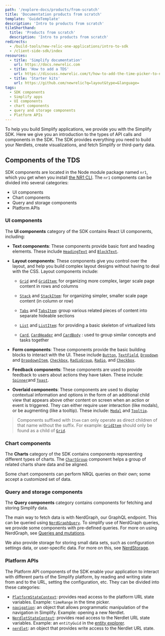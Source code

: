 ```yaml
---
path: '/explore-docs/products/from-scratch'
title: 'Documentation products from scratch'
template: 'GuideTemplate'
description: 'Intro to products from scratch'
tileShorthand:
  title: 'Products from scratch'
  description: 'Intro to products from scratch'
redirects:
  - /build-tools/new-relic-one-applications/intro-to-sdk
  - /client-side-sdk/index
resources:
  - title: 'Simplify documentation'
    url: https://docs.newrelic.com
  - title: 'How to add a TDS'
    url: https://discuss.newrelic.com/t/how-to-add-the-time-picker-to-nrql-queries/94268
  - title: 'Starter kits'
    url: https://github.com/newrelic?q=layout&type=&language=
tags:
  - SDK components
  - Simplify apps
  - UI components
  - chart components
  - query and storage components
  - Platform APIs
---
```


<Intro>

To help you build Simplify applications, we provide you with the Simplify SDK.
Here we give you an introduction to the types of API calls and components in the SDK. The SDK provides everything you need to build your Nerdlets, create visualizations, and fetch Simplify or third-party data.

</Intro>

## Components of the TDS

SDK components are located in the Node module package named `nr1`, which you get when you install [the NR1 CLI](/explore-docs/nr1-cli). The `nr1` components can be divided into several categories:

- UI components
- Chart components
- Query and storage components
- Platform APIs

### UI components

The **UI components** category of the SDK contains React UI components, including:

- **Text components**: These components provide basic font and heading elements. These include [`HeadingText`](/components/heading-text) and [`BlockText`](/components/block-text).

- **Layout components**: These components give you control over the layout, and help you build complex layout designs without having to deal with the CSS. Layout components include:

  - [`Grid`](/components/grid)
    and [`GridItem`:](/components/grid-item)
    for organizing more complex, larger scale page content in rows and columns

  - [`Stack`](/components/stack)
    and [`StackItem`](/components/stack-item):
    for organizing simpler, smaller scale page content (in column or row)

  - [`Tabs`](/components/tabs)
    and [`TabsItem`](/components/tabs-item):
    group various related pieces of content into separate hideable sections

  - [`List`](/components/list)
    and [`ListItem`](/components/list-item):
    for providing a basic skeleton of virtualized lists

  - [`Card`](/components/card),
    [`CardHeader`](/components/card-header) and [`CardBody`](/components/card-body)
    : used to group similar concepts and tasks together

- **Form components**: These components provide the basic building blocks to interact with the UI. These include [`Button`](/components/button), [`TextField`](/components/text-field), [`Dropdown`](/components/dropdown) and [`DropdownItem`](/components/dropdown-item), [`Checkbox`](/components/checkbox), [`RadioGroup`](/components/radio-group), [`Radio`](/components/radio), and [`Checkbox`](/components/checkbox).

- **Feedback components**: These components are used to provide feedback to users about actions they have taken. These include: [`Spinner`](/components/spinner)and [`Toast`](/components/toast).

- **Overlaid components**: These components are used to display contextual information and options in the form of an additional child view that appears above other content on screen when an action or event is triggered. They can either require user interaction (like modals), or be augmenting (like a tooltip). These include: [`Modal`](/components/modal) and [`Tooltip`](/components/tooltip).

> Components suffixed with `Item` can only operate as direct children of that
> name without the suffix. For example: [`GridItem`](/components/grid-item)
> should only be found as a child of [`Grid`](/components/grid).

### Chart components

The **Charts** category of the SDK contains components representing different types of charts. The [`ChartGroup`](/components/chart-group)
component helps a group of related charts share data and be aligned.

Some chart components can perform NRQL queries on their own; some accept a customized set of data.

### Query and storage components

The **Query components** category contains components for fetching and storing Simplify data.

The main way to fetch data is with NerdGraph, our GraphQL endpoint. This can be queried using [`NerdGraphQuery`](/components/nerd-graph-query). To simplify use of NerdGraph queries, we provide some components with pre-defined queries. For more on using NerdGraph, see [Queries and mutations](/collect-data/get-started-nerdgraph-api-explorer).

We also provide storage for storing small data sets, such as configuration settings data, or user-specific data. For more on this, see [NerdStorage](/explore-docs/nerdstorage).

### Platform APIs

The Platform API components of the SDK enable your application to interact with different parts of the Simplify platform, by reading and writing state from and to the URL, setting the configuration, etc. They can be divided into these categories:

- [`PlatformStateContext`](/components/platform-state-context): provides read access to the platform URL state variables.
  Example: `timeRange` in the time picker.
- [`navigation`](/apis/navigation): an object that allows programmatic manipulation of the navigation
  in Simplify. Example: opening a new Nerdlet.
- [`NerdletStateContext`](/components/nerdlet-state-context): provides read access to the Nerdlet URL state variables.
  Example: an `entityGuid` in the [entity explorer](https://docs.newrelic.com/docs/new-relic-one/use-new-relic-one/ui-data/new-relic-one-entity-explorer-view-performance-across-apps-services-hosts).
- [`nerdlet`](/apis/navigation): an object that provides write access to the Nerdlet URL state.
